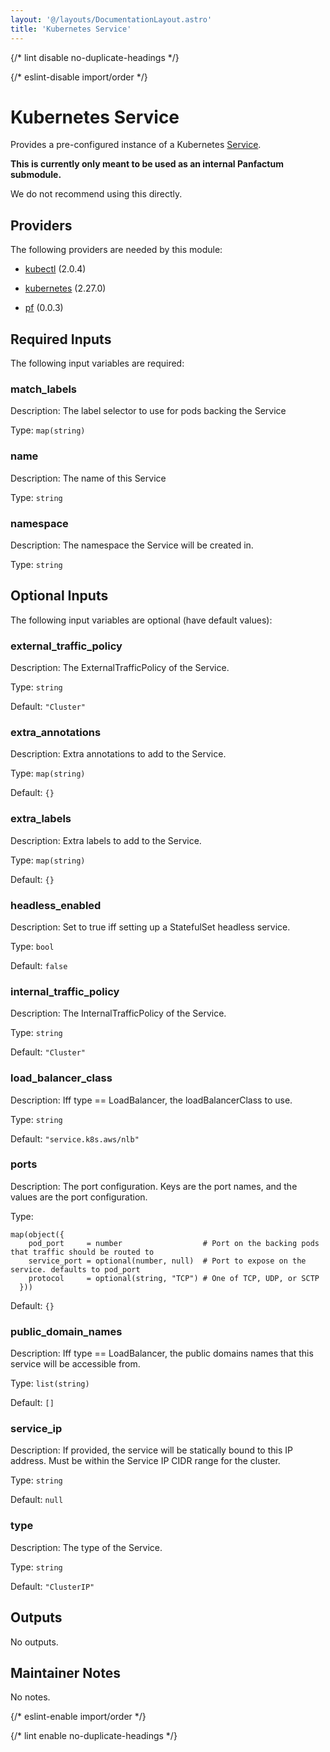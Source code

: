 ```yaml
---
layout: '@/layouts/DocumentationLayout.astro'
title: 'Kubernetes Service'
---
```



{/* lint disable no-duplicate-headings */}

{/* eslint-disable import/order */}

<ModuleHeader
  name="kube_service"
  sourceHref="https://github.com/Panfactum/stack/tree/__PANFACTUM_VERSION_EDGE__/packages/infrastructure/kube_service"
  status="stable"
  type="submodule"
/>

# Kubernetes Service

Provides a pre-configured instance of a Kubernetes [Service](https://kubernetes.io/docs/concepts/services-networking/service/).

**This is currently only meant to be used as an internal Panfactum submodule.**

We do not recommend using this directly.

## Providers

The following providers are needed by this module:

- [kubectl](https://registry.terraform.io/providers/alekc/kubectl/2.0.4/docs) (2.0.4)

- [kubernetes](https://registry.terraform.io/providers/hashicorp/kubernetes/2.27.0/docs) (2.27.0)

- [pf](https://registry.terraform.io/providers/panfactum/pf/0.0.3/docs) (0.0.3)

## Required Inputs

The following input variables are required:

### match_labels

Description: The label selector to use for pods backing the Service

Type: `map(string)`

### name

Description: The name of this Service

Type: `string`

### namespace

Description: The namespace the Service will be created in.

Type: `string`

## Optional Inputs

The following input variables are optional (have default values):

### external_traffic_policy

Description: The ExternalTrafficPolicy of the Service.

Type: `string`

Default: `"Cluster"`

### extra_annotations

Description: Extra annotations to add to the Service.

Type: `map(string)`

Default: `{}`

### extra_labels

Description: Extra labels to add to the Service.

Type: `map(string)`

Default: `{}`

### headless_enabled

Description: Set to true iff setting up a StatefulSet headless service.

Type: `bool`

Default: `false`

### internal_traffic_policy

Description: The InternalTrafficPolicy of the Service.

Type: `string`

Default: `"Cluster"`

### load_balancer_class

Description: Iff type == LoadBalancer, the loadBalancerClass to use.

Type: `string`

Default: `"service.k8s.aws/nlb"`

### ports

Description: The port configuration. Keys are the port names, and the values are the port configuration.

Type:

```hcl
map(object({
    pod_port     = number                  # Port on the backing pods that traffic should be routed to
    service_port = optional(number, null)  # Port to expose on the service. defaults to pod_port
    protocol     = optional(string, "TCP") # One of TCP, UDP, or SCTP
  }))
```

Default: `{}`

### public_domain_names

Description: Iff type == LoadBalancer, the public domains names that this service will be accessible from.

Type: `list(string)`

Default: `[]`

### service_ip

Description: If provided, the service will be statically bound to this IP address. Must be within the Service IP CIDR range for the cluster.

Type: `string`

Default: `null`

### type

Description: The type of the Service.

Type: `string`

Default: `"ClusterIP"`

## Outputs

No outputs.

## Maintainer Notes

No notes.

{/* eslint-enable import/order */}

{/* lint enable no-duplicate-headings */}
